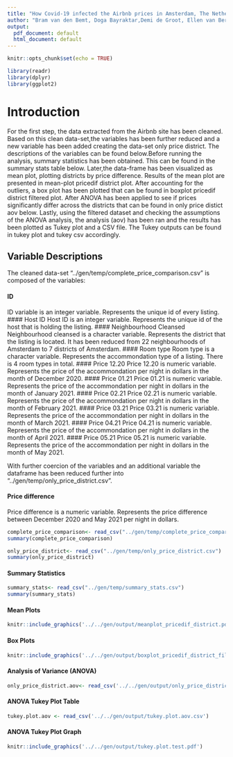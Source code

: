 ```yaml
---
title: "How Covid-19 infected the Airbnb prices in Amsterdam, The Netherlands"
author: "Bram van den Bemt, Doga Bayraktar,Demi de Groot, Ellen van Berlo,Sam Messaoudi"
output: 
  pdf_document: default
  html_document: default
---
```


```r
knitr::opts_chunk$set(echo = TRUE)
```
```r
library(readr)
library(dplyr)
library(ggplot2)
```
# Introduction 
For the first step, the data extracted from the Airbnb site has been cleaned. Based on this clean data-set,the variables has been further reduced and a new variable has been added creating the  data-set only price district. The descriptions of the variables can be found below.Before running the analysis, summary statistics has been obtained. This can be found in the summary stats table below. Later,the data-frame has been visualized as mean plot, plotting districts by price difference. Results of the mean plot are presented in mean-plot pricedif district plot. After accounting for the outliers, a box plot has been plotted that can be found in boxplot pricedif district filtered plot. After ANOVA has been applied to see if prices significantly differ across the districts that can be found in only price distict aov below. Lastly, using the filtered dataset and checking the assumptions of the ANOVA analysis, the analysis (aov) has been ran and the results has been plotted as Tukey plot and a CSV file. The Tukey outputs can be found in tukey plot and tukey csv accordingly. 

## Variable Descriptions 

The cleaned data-set "../gen/temp/complete_price_comparison.csv" is composed of the variables:

#### ID 
ID variable is an integer variable. Represents the unique id of every listing.
#### Host ID
Host ID is an integer variable. Represents the unique id of the host that is holding the listing.
#### Neighbourhood Cleansed
Neighbourhood cleansed is a character variable. Represents the district that the listing is located. It has been reduced from 22 neighbourhoods of Amsterdam to 7 districts of Amsterdam.
#### Room type
Room type is a character variable. Represents the accommondation type of a listing. There is 4 room types in total.
#### Price 12.20
Price 12.20 is numeric variable. Represents the price of the accommondation per night in dollars in the month of December 2020.
#### Price 01.21
Price 01.21 is numeric variable. Represents the price of the accommondation per night in dollars in the month of January 2021.
#### Price 02.21
Price 02.21 is numeric variable. Represents the price of the accommondation per night in dollars in the month of February 2021.
#### Price 03.21
Price 03.21 is numeric variable. Represents the price of the accommondation per night in dollars in the month of March 2021.
#### Price 04.21
Price 04.21 is numeric variable. Represents the price of the accommondation per night in dollars in the month of April  2021.
#### Price 05.21
Price 05.21 is numeric variable. Represents the price of the accommondation per night in dollars in the month of May 2021.

With further coercion of the variables and an additional variable the dataframe has been reduced further into "../gen/temp/only_price_district.csv". 


#### Price difference
Price difference is a numeric variable. Represents the price difference between December 2020 and May 2021 per night in dollars.

```r
complete_price_comparison<- read_csv("../gen/temp/complete_price_comparison.csv")
summary(complete_price_comparison)
```
```r
only_price_district<- read_csv("../gen/temp/only_price_district.csv")
summary(only_price_district)
```

#### Summary Statistics
```r
summary_stats<- read_csv("../gen/temp/summary_stats.csv")
summary(summary_stats)
```

#### Mean Plots
```r
knitr::include_graphics('../../gen/output/meanplot_pricedif_district.pdf')
```

#### Box Plots
```r
knitr::include_graphics('../../gen/output/boxplot_pricedif_district_filtered.pdf')
```

#### Analysis of Variance (ANOVA)
```r
only_price_district.aov<- read_csv('../../gen/output/only_price_district.aov.csv')
```

#### ANOVA Tukey Plot Table
```r
tukey.plot.aov <- read_csv('../../gen/output/tukey.plot.aov.csv')
```

#### ANOVA Tukey Plot Graph
```r
knitr::include_graphics('../../gen/output/tukey.plot.test.pdf')
```








